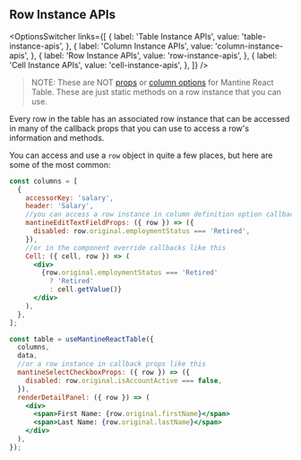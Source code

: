 
<Head>
  <title>{'Row Instance APIs - Mantine React Table Open Docs'}</title>
  <meta
    name="description"
    content="All the row instance methods and objects that can be accessed from the table instance in Mantine React Table"
  />
  <meta
    property="og:title"
    content="Mantine React Table Row Instance API Reference"
  />
  <meta
    property="og:description"
    content="A reference of all the row instance api methods and objects that can be used in Mantine React Table"
  />
</Head>

## Row Instance APIs

<OptionsSwitcher
  links={[
    {
      label: 'Table Instance APIs',
      value: 'table-instance-apis',
    },
    {
      label: 'Column Instance APIs',
      value: 'column-instance-apis',
    },
    {
      label: 'Row Instance APIs',
      value: 'row-instance-apis',
    },
    {
      label: 'Cell Instance APIs',
      value: 'cell-instance-apis',
    },
  ]}
/>

> NOTE: These are NOT [props](/docs/api/props) or [column options](/docs/api/column-options) for Mantine React Table. These are just static methods on a row instance that you can use.

Every row in the table has an associated row instance that can be accessed in many of the callback props that you can use to access a row's information and methods.

You can access and use a `row` object in quite a few places, but here are some of the most common:

```jsx
const columns = [
  {
    accessorKey: 'salary',
    header: 'Salary',
    //you can access a row instance in column definition option callbacks like this
    mantineEditTextFieldProps: ({ row }) => ({
      disabled: row.original.employmentStatus === 'Retired',
    }),
    //or in the component override callbacks like this
    Cell: ({ cell, row }) => (
      <div>
        {row.original.employmentStatus === 'Retired'
          ? 'Retired'
          : cell.getValue()}
      </div>
    ),
  },
];

const table = useMantineReactTable({
  columns,
  data,
  //or a row instance in callback props like this
  mantineSelectCheckboxProps: ({ row }) => ({
    disabled: row.original.isAccountActive === false,
  }),
  renderDetailPanel: ({ row }) => (
    <div>
      <span>First Name: {row.original.firstName}</span>
      <span>Last Name: {row.original.lastName}</span>
    </div>
  ),
});
```

<RowInstanceAPIsTable />

<SourceCode />
